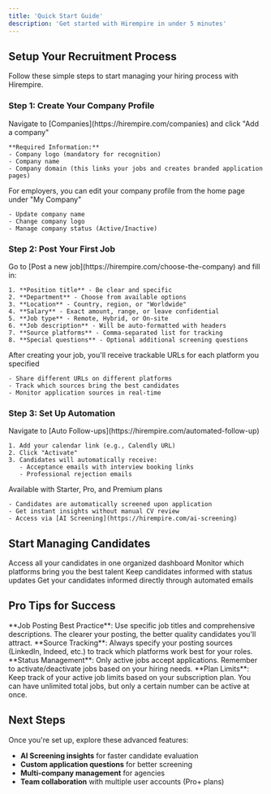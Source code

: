 ```yaml
---
title: 'Quick Start Guide'
description: 'Get started with Hirempire in under 5 minutes'
---
```


## Setup Your Recruitment Process

Follow these simple steps to start managing your hiring process with Hirempire.

### Step 1: Create Your Company Profile

<AccordionGroup>
  <Accordion icon="building" title="Add Your First Company">
    Navigate to [Companies](https://hirempire.com/companies) and click "Add a company"
    
    **Required Information:**
    - Company logo (mandatory for recognition)
    - Company name
    - Company domain (this links your jobs and creates branded application pages)
  </Accordion>
  <Accordion icon="user-tie" title="Set Up Company Details">
    For employers, you can edit your company profile from the home page under "My Company"
    
    - Update company name
    - Change company logo
    - Manage company status (Active/Inactive)
  </Accordion>
</AccordionGroup>

### Step 2: Post Your First Job

<AccordionGroup>
  <Accordion icon="briefcase" title="Create a Job Posting">
    Go to [Post a new job](https://hirempire.com/choose-the-company) and fill in:
    
    1. **Position title** - Be clear and specific
    2. **Department** - Choose from available options
    3. **Location** - Country, region, or "Worldwide"
    4. **Salary** - Exact amount, range, or leave confidential
    5. **Job type** - Remote, Hybrid, or On-site
    6. **Job description** - Will be auto-formatted with headers
    7. **Source platforms** - Comma-separated list for tracking
    8. **Special questions** - Optional additional screening questions
  </Accordion>
  <Accordion icon="link" title="Get Application URLs">
    After creating your job, you'll receive trackable URLs for each platform you specified
    
    - Share different URLs on different platforms
    - Track which sources bring the best candidates
    - Monitor application sources in real-time
  </Accordion>
</AccordionGroup>

### Step 3: Set Up Automation

<AccordionGroup>
  <Accordion icon="envelope" title="Enable Auto Follow-ups">
    Navigate to [Auto Follow-ups](https://hirempire.com/automated-follow-up)
    
    1. Add your calendar link (e.g., Calendly URL)
    2. Click "Activate"
    3. Candidates will automatically receive:
       - Acceptance emails with interview booking links
       - Professional rejection emails
  </Accordion>
  <Accordion icon="robot" title="Activate AI Screening (Paid Plans)">
    Available with Starter, Pro, and Premium plans
    
    - Candidates are automatically screened upon application
    - Get instant insights without manual CV review
    - Access via [AI Screening](https://hirempire.com/ai-screening)
  </Accordion>
</AccordionGroup>

## Start Managing Candidates

<CardGroup>
  <Card title="View Applications" icon="users" href="/candidates">
    Access all your candidates in one organized dashboard
  </Card>
  <Card title="Track Sources" icon="chart-line">
    Monitor which platforms bring you the best talent
  </Card>
  <Card title="Update Status" icon="chevron-down">
    Keep candidates informed with status updates
  </Card>
  <Card title="Follow Up" icon="envelope">
    Get your candidates informed directly through automated emails
  </Card>
</CardGroup>

## Pro Tips for Success

<Tip>
  **Job Posting Best Practice**: Use specific job titles and comprehensive descriptions. The clearer your posting, the better quality candidates you'll attract.
</Tip>

<Tip>
  **Source Tracking**: Always specify your posting sources (LinkedIn, Indeed, etc.) to track which platforms work best for your roles.
</Tip>

<Tip>
  **Status Management**: Only active jobs accept applications. Remember to activate/deactivate jobs based on your hiring needs.
</Tip>

<Warning>
  **Plan Limits**: Keep track of your active job limits based on your subscription plan. You can have unlimited total jobs, but only a certain number can be active at once.
</Warning>

## Next Steps

Once you're set up, explore these advanced features:

- **AI Screening insights** for faster candidate evaluation
- **Custom application questions** for better screening
- **Multi-company management** for agencies
- **Team collaboration** with multiple user accounts (Pro+ plans)